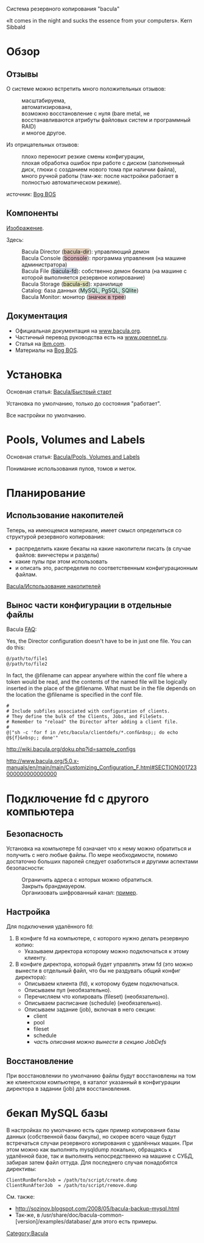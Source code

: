 Система резервного копирования "bacula" 

«It comes in the night and sucks the essence from your computers». Kern Sibbald 

= Обзор  =

== Отзывы  ==

О системе можно встретить много положительных отзывов: 

:масштабируема, 
:автоматизирована, 
:возможно восстановление с нуля (bare metal, не восстанавливаются атрибуты файловых систем и программный RAID) 
:и многое другое.

Из отрицательных отзывов: 

:плохо переносит резкие смены конфигурации, 
:плохая обработка ошибок при работе с диском (заполненный диск, глюки с созданием нового тома при наличии файла), 
:много ручной работы (там-же: после настройки работает в полностью автоматическом режиме).

источник: [http://bog.pp.ru/work/bacula.html Bog BOS] 

== Компоненты  ==

[http://www.bacula.org/5.0.x-manuals/en/main/main/img7.png Изображение].

Здесь: 

:Bacula Director (<span style="background-color: rgb(222, 203, 182);">bacula-dir</span>): управляющий демон 
:Bacula Console (<span style="background-color: rgb(221, 185, 192);">bconsole</span>): программа управления (на машине администратора) 
:Bacula File (<span style="background-color: rgb(201, 210, 223);">bacula-fd</span>): собственно демон бекапа (на машине с которой выполняется резервное копирование) 
:Bacula Storage (<span style="background-color: rgb(221, 222, 182);">bacula-sd</span>): хранилище 
:Catalog: база данных (<span style="background-color: rgb(207, 233, 224);">MySQL, PgSQL, SQlite</span>) 
:Bacula Monitor: монитор (<span style="background-color: rgb(221, 185, 192);">значок в трее</span>)

== Документация  ==

*Официальная документация на [http://www.bacula.org/en/?page=documentation www.bacula.org]. 
*Частичный перевод руководства есть на [http://www.opennet.ru/opennews/art.shtml?num=7385 www.opennet.ru]. 
*Статья на [http://www.ibm.com/developerworks/ru/library/l-Backup_4/ ibm.com]. 
*Материалы на [http://bog.pp.ru/work/bacula.html Bog BOS].
= Установка  =

Основная статья: [[Bacula/Быстрый старт|Bacula/Быстрый старт]] 

Установка по умолчанию, только до состояния "работает". 

Все настройки по умолчанию. 

= Pools, Volumes and Labels  =

Основная статья: [[Bacula/Pools, Volumes and Labels|Bacula/Pools, Volumes and Labels]] 

Понимание использования пулов, томов и меток. 

= Планирование  =

== Использование накопителей  ==

Теперь, на имеющемся материале, имеет смысл определиться со структурой резервного копирования: 

*распределить какие бекапы на какие накопители писать (в случае файлов: винчестеры и разделы) 
*какие пулы при этом использовать 
*и описать это, распределив по соответственным конфигурационным файлам.

[[Bacula/Использование накопителей|Bacula/Использование накопителей]] 

== Вынос части конфигурации в отдельные файлы  ==

Bacula [http://wiki.bacula.org/doku.php?id=faq#can_bacula-dirconf_include_others_files FAQ]: 

Yes, the Director configuration doesn't have to be in just one file. You can do this: 
<pre>@/path/to/file1
@/path/to/file2</pre> 
In fact, the @filename can appear anywhere within the conf file where a token would be read, and the contents of the named file will be logically inserted in the place of the @filename. What must be in the file depends on the location the @filename is specified in the conf file. 
<pre>#
# Include subfiles associated with configuration of clients.
# They define the bulk of the Clients, Jobs, and FileSets.
# Remember to "reload" the Director after adding a client file.
#
@|"sh -c 'for f in /etc/bacula/clientdefs/*.conf&nbsp;; do echo @${f}&nbsp;; done'"</pre> 
http://wiki.bacula.org/doku.php?id=sample_configs 

http://www.bacula.org/5.0.x-manuals/en/main/main/Customizing_Configuration_F.html#SECTION001723000000000000000
= Подключение fd с другого компьютера  =

== Безопасность  ==

Установка на компьютере fd означает что к нему можно обратиться и получить с него любые файлы. По мере необходимости, помимо достаточно больших паролей следует озаботиться и другими аспектами безопасности: 

:Ограничить адреса с которых можно обратиться. 
:Закрыть брандмауером. 
:Организовать шифрованный канал: [http://www.bog.pp.ru/work/bacula.html#TLSexample пример].

== Настройка  ==

Для подключения удалённого fd: 

#В конфиге fd на компьютере, с которого нужно делать резервную копию: 
#*Указываем директора которому можно подключаться к этому клиенту. 
#В конфиге директора, который будет управлять этим fd (это можно вынести в отдельный файл, что бы не раздувать общий конфиг директора): 
#*Описываем клиента (fd), к которому будем подключаться. 
#*Описываем пул (необязательно). 
#*Перечисляем что копировать (fileset) (необязательно). 
#*Описываем расписание (schedule) (необязательно). 
#*Описываем задание (job), включая в него секции: 
#**client 
#**pool 
#**fileset 
#**schedule 
#**''часть описания можно вынести в секцию JobDefs''

== Восстановление  ==

При восстановлении по умолчанию файлы будут восстановлены на том же клиентском компьютере, в каталог указанный в конфигурации директора в задании (job) для восстановления.
= бекап MySQL базы  =

В настройках по умолчанию есть один пример копирования базы данных (собственной базы бакулы), но скорее всего чаще будут встречаться случаи резервного копирования с удалённых машин. При этом можно как выполнять mysqldump локально, обращаясь к удалённой базе, так и выполнять непосредственно на машине с СУБД, забирая затем файл оттуда. Для последнего случая понадобятся директивы:

<pre>
ClientRunBeforeJob = /path/to/script/create.dump
ClientRunAfterJob  = /path/to/script/remove.dump
</pre>

См. также:

* http://sozinov.blogspot.com/2008/05/bacula-backup-mysql.html 
* Так-же, в /usr/share/doc/bacula-common-[version]/examples/database/ для этого есть примеры. 

[[Category:Bacula]]
